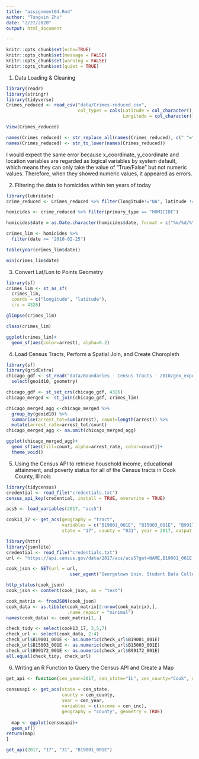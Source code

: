 ```yaml
---
title: "assignment04.Rmd"
author: "Tongxin Zhu"
date: "2/27/2020"
output: html_document

---
```

```r
knitr::opts_chunk$set(echo=TRUE)
knitr::opts_chunk$set(message = FALSE)
knitr::opts_chunk$set(warning = FALSE)
knitr::opts_chunk$set(quiet = TRUE)
```


1. Data Loading & Cleaning
```r
library(readr)
library(stringr)
library(tidyverse)
Crimes_reduced <- read_csv("data/Crimes-reduced.csv",
                           col_types = cols(Latitude = col_character(), 
                                            Longitude = col_character()))

View(Crimes_reduced)

names(Crimes_reduced) <- str_replace_all(names(Crimes_reduced), c(" "="_"))
names(Crimes_reduced) <- str_to_lower(names(Crimes_reduced))
```
I would expect the same error because x_coordinate, y_coordinate and location variables are regarded as logical variables by system default, which means they can only take the value of "True/False" but not numeric values. Therefore, when they showed numeric values, it appeared as errors.


2. Filtering the data to homicides within ten years of today
```r
library(lubridate)
crime_reduced <- Crimes_reduced %>% filter(longitude!="NA", latitude !="NA")

homicides <- crime_reduced %>% filter(primary_type == "HOMICIDE")

homicides$date = as.Date.character(homicides$date, format = c("%m/%d/%Y"))

crimes_lim <- homicides %>%
  filter(date >= "2010-02-25")

table(year(crimes_lim$date))

min(crimes_lim$date)
```


3. Convert Lat/Lon to Points Geometry
```r
library(sf)
crimes_lim <- st_as_sf(
  crimes_lim,
  coords = c("longitude", "latitude"),
  crs = 4326)

glimpse(crimes_lim)

class(crimes_lim)

ggplot(crimes_lim)+
  geom_sf(aes(color=arrest), alpha=0.2)
```


4. Load Census Tracts, Perform a Spatial Join, and Create Choropleth
```r
library(sf)
library(gridExtra)
chicago_gdf <- st_read("data/Boundaries - Census Tracts - 2010/geo_export_256823b2-3748-42c1-a544-7329a725afb5.shp") %>%
  select(geoid10, geometry)

chicago_gdf <- st_set_crs(chicago_gdf, 4326)
chicago_merged <- st_join(chicago_gdf, crimes_lim)

chicago_merged_agg <-chicago_merged %>%
  group_by(geoid10) %>%
  summarise(arrest_tot=sum(arrest), count=length(arrest)) %>%
  mutate(arrest_rate=arrest_tot/count)
chicago_merged_agg <- na.omit(chicago_merged_agg)

ggplot(chicago_merged_agg)+
  geom_sf(aes(fill=count, alpha=arrest_rate, color=count))+
  theme_void()
```
5. Using the Census API to retrieve household income, educational attainment,
and poverty status for all of the Census tracts in Cook County, Illinois
```r
library(tidycensus)
credential <- read_file("credentials.txt")
census_api_key(credential, install = TRUE, overwrite = TRUE)
```

```r
acs5 <- load_variables(2017, "acs5")

cook13_17 <- get_acs(geography = "tract", 
                     variables = c("B19001_001E", "B15003_001E", "B99172_001E"),
                     state = "17", county = "031", year = 2017, output = "wide")
```

```r
library(httr)
library(jsonlite)
credential <- read_file("credentials.txt")
url <- "https://api.census.gov/data/2017/acs/acs5?get=NAME,B19001_001E,B15003_001E,B99172_001E&for=tract:*&in=state:17&in=county:031&key=90e7f8de0a44ee8d3576184aa7212a46334b848b"

cook_json <- GET(url = url,
                        user_agent("Georgetown Univ. Student Data Collector (tz163@georgetown.edu)"))

http_status(cook_json)
cook_json <- content(cook_json, as = "text")

cook_matrix <- fromJSON(cook_json)
cook_data <- as.tibble(cook_matrix[2:nrow(cook_matrix),],
                       .name_repair = "minimal")
names(cook_data) <- cook_matrix[1, ]

check_tidy <- select(cook13_17, 3,5,7)
check_url <- select(cook_data, 2:4)
check_url$B19001_001E <- as.numeric(check_url$B19001_001E)
check_url$B15003_001E <- as.numeric(check_url$B15003_001E)
check_url$B99172_001E <- as.numeric(check_url$B99172_001E)
all.equal(check_tidy, check_url)

```


6. Writing an R Function to Query the Census API and Create a Map
```r
get_api <- function(cen_year=2017, cen_state="IL", cen_county="Cook", cen_inc="B19001_001E") {
  
censusapi <- get_acs(state = cen_state,
                     county = cen_county,
                     year = cen_year,
                     variables = c(income = cen_inc),
                     geography = "county", geometry = TRUE)
  
  map <- ggplot(censusapi)+
  geom_sf()
return(map)
}

get_api(2017, "17", "31", "B19001_001E")
```